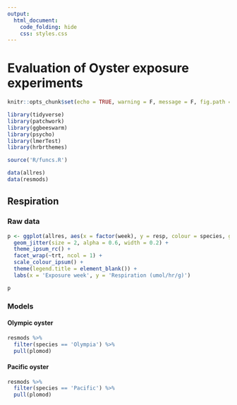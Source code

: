 ```yaml
---
output: 
  html_document:
    code_folding: hide
    css: styles.css
---
```

  
# Evaluation of Oyster exposure experiments {.tabset}
  
```r
knitr::opts_chunk$set(echo = TRUE, warning = F, message = F, fig.path = 'figs/', dev.args = list(family = 'serif'))

library(tidyverse)
library(patchwork)
library(ggbeeswarm)
library(psycho)
library(lmerTest)
library(hrbrthemes)

source('R/funcs.R')

data(allres)
data(resmods)
```

## Respiration {.tabset .tabset-pills}

### Raw data

```r

p <- ggplot(allres, aes(x = factor(week), y = resp, colour = species, group = species)) + 
  geom_jitter(size = 2, alpha = 0.6, width = 0.2) + 
  theme_ipsum_rc() + 
  facet_wrap(~trt, ncol = 1) + 
  scale_colour_ipsum() + 
  theme(legend.title = element_blank()) + 
  labs(x = 'Exposure week', y = 'Respiration (umol/hr/g)')

p
```

### Models

#### Olympic oyster

```r
resmods %>% 
  filter(species == 'Olympia') %>% 
  pull(plomod)
```

#### Pacific oyster

```r
resmods %>% 
  filter(species == 'Pacific') %>% 
  pull(plomod)
```

